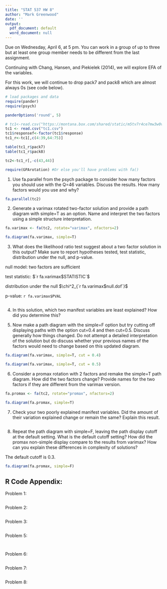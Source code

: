 ```yaml
---
title: "STAT 537 HW 8"
author: "Mark Greenwood"
date: ''
output:
  pdf_document: default
  word_document: null
---
```




Due on Wednesday, April 6, at 5 pm. You can work in a group of up to three but at least one group member needs to be different from the last assignment.

Continuing with Chang, Hansen, and Piekielek (2014), we will explore EFA of the variables.

For this work, we will continue to drop pack7 and pack8 which are almost always 0s (see code below).


```r
# load packages and data
require(pander)
require(psych)

panderOptions('round', 5)

# tc1<-read.csv("https://montana.box.com/shared/static/m5tv7r4ce7mw3w0vyqu0q7i1f8jflkkc.csv",header=T) #Data set without any modifications from https://knb.ecoinformatics.org/#view/doi:10.5063/F1DZ067F
tc1 <- read.csv("tc1.csv")
tc1$responsef<-factor(tc1$response)
tc1_r<-tc1[,c(4:39,64:75)]

table(tc1_r$pack7)
table(tc1_r$pack8)

tc2<-tc1_r[,-c(43,44)]

require(GPArotation) #Or else you'll have problems with fa()

```

1) Use fa.parallel from the psych package to consider how many factors you should use with the Q=46 variables. Discuss the results. How many factors would you use and why?

```r
fa.parallel(tc2)

```

2) Generate a varimax rotated two-factor solution and provide a path diagram with simple=T as an option. Name and interpret the two factors using a simple structure interpretation.

```r

fa.varimax <- fa(tc2, rotate="varimax", nfactors=2)
```

```r

fa.diagram(fa.varimax, simple=T)
```

3) What does the likelihood ratio test suggest about a two factor solution in this output? Make sure to report hypotheses tested, test statistic, distribution under the null, and p-value.

<!-- not sure if we should make a table or write words /--> 

null model: two factors are sufficient

test statistic: $`r fa.varimax$STATISTIC`$

distribution under the null $\chi^2_{`r fa.varimax$null.dof`}$ 

p-value: `r fa.varimax$PVAL`

```r


```

4) In this solution, which two manifest variables are least explained? How did you determine this?

5) Now make a path diagram with the simple=F option but try cutting off displaying paths with the option cut=0.4 and then cut=0.5. Discuss generally how things changed. Do not attempt a detailed interpretation of the solution but do discuss whether your previous names of the factors would need to change based on this updated diagram.

```r
fa.diagram(fa.varimax, simple=T, cut = 0.4)

```

```r
fa.diagram(fa.varimax, simple=T, cut = 0.5)

```

6) Consider a promax rotation with 2 factors and remake the simple=T path diagram. How did the two factors change? Provide names for the two factors if they are different from the varimax version.

```r

fa.promax <- fa(tc2, rotate="promax", nfactors=2)
```

```r

fa.diagram(fa.promax, simple=T)
```

7) Check your two poorly explained manifest variables. Did the amount of their variation explained change or remain the same? Explain this result.

```r


```

8) Repeat the path diagram with simple=F, leaving the path display cutoff at the default setting. What is the default cutoff setting? How did the promax non-simple display compare to the results from varimax? How can you explain these differences in complexity of solutions? 

The default cutoff is 0.3.

```r
fa.diagram(fa.promax, simple=F)

```

## R Code Appendix:
Problem 1:
```r
```

Problem 2:
```r
```

Problem 3:
```r
```

Problem 5:
```r
```

```r
```

Problem 6:
```r
```

Problem 7:
```r
```

Problem 8:
```r
```

